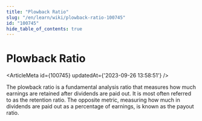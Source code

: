 ```yaml
---
title: "Plowback Ratio"
slug: "/en/learn/wiki/plowback-ratio-100745"
id: "100745"
hide_table_of_contents: true
---
```



# Plowback Ratio

<ArticleMeta id={100745} updatedAt={'2023-09-26 13:58:51'} />
<div className='border-solid border-b border-t-0 my-4 border-[var(--ifm-color-gray-300)]' />

The plowback ratio is a fundamental analysis ratio that measures how much earnings are retained after dividends are paid out. It is most often referred to as the retention ratio. The opposite metric, measuring how much in dividends are paid out as a percentage of earnings, is known as the payout ratio.
